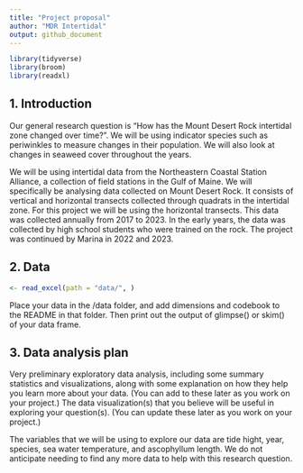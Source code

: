 ```yaml
---
title: "Project proposal"
author: "MDR Intertidal"
output: github_document
---
```


```r
library(tidyverse)
library(broom)
library(readxl)

```

## 1. Introduction

Our general research question is "How has the Mount Desert Rock intertidal zone changed over time?". We will be using indicator species such as periwinkles to measure changes in their population. We will also look at changes in seaweed cover throughout the years.

We will be using intertidal data from the Northeastern Coastal Station Alliance, a collection of field stations in the Gulf of Maine. We will specifically be analysing data collected on Mount Desert Rock. It consists of vertical and horizontal transects collected through quadrats in the intertidal zone. For this project we will be using the horizontal transects. This data was collected annually from 2017 to 2023. In the early years, the data was collected by high school students who were trained on the rock. The project was continued by Marina in 2022 and 2023. 

## 2. Data

```r
<- read_excel(path = "data/", )
```

Place your data in the /data folder, and add dimensions and codebook to the README in that folder. Then print out the output of glimpse() or skim() of your data frame.

## 3. Data analysis plan

Very preliminary exploratory data analysis, including some summary statistics and visualizations, along with some explanation on how they help you learn more about your data. (You can add to these later as you work on your project.)
The data visualization(s) that you believe will be useful in exploring your question(s). (You can update these later as you work on your project.)


The variables that we will be using to explore our data are tide hight, year, species, sea water temperature, and ascophyllum length. We do not anticipate needing to find any more data to help with this research question.



